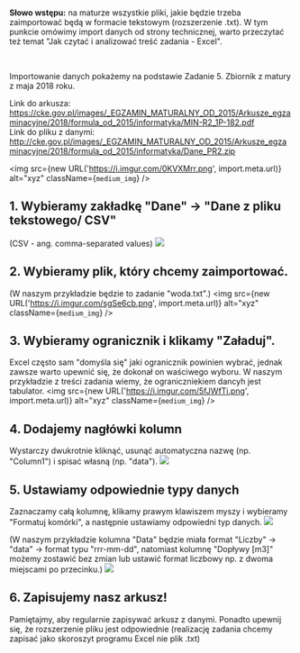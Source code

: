 <br/>

**Słowo wstępu:** na maturze wszystkie pliki, jakie będzie trzeba zaimportować będą w formacie tekstowym (rozszerzenie .txt). W tym punkcie omówimy import danych od strony technicznej, warto przeczytać też temat "Jak czytać i analizować treść zadania - Excel".

<br/> 

Importowanie danych pokażemy na podstawie Zadanie 5. Zbiornik z matury z maja 2018 roku.

Link do arkusza: https://cke.gov.pl/images/_EGZAMIN_MATURALNY_OD_2015/Arkusze_egzaminacyjne/2018/formula_od_2015/informatyka/MIN-R2_1P-182.pdf <br/>
Link do pliku z danymi: http://cke.gov.pl/images/_EGZAMIN_MATURALNY_OD_2015/Arkusze_egzaminacyjne/2018/formula_od_2015/informatyka/Dane_PR2.zip <br/>

<img src={new URL('https://i.imgur.com/0KVXMrr.png', import.meta.url)} alt="xyz" className={`medium_img`} />

## 1. Wybieramy zakładkę "Dane" -> "Dane z pliku tekstowego/ CSV"
(CSV - ang. comma-separated values)
![](https://i.imgur.com/xnziDy2.png)

## 2. Wybieramy plik, który chcemy zaimportować.
(W naszym przykładzie będzie to zadanie "woda.txt".)
<img src={new URL('https://i.imgur.com/sgSe6cb.png', import.meta.url)} alt="xyz" className={`medium_img`} />


## 3. Wybieramy ogranicznik i klikamy "Załaduj".
Excel często sam "domyśla się" jaki ogranicznik powinien wybrać, jednak zawsze warto upewnić się, że dokonał on waściwego wyboru. 
W naszym przykładzie z treści zadania wiemy, że ograniczniekiem dancyh jest tabulator.
<img src={new URL('https://i.imgur.com/5fJWfTi.png', import.meta.url)} alt="xyz" className={`medium_img`} />

## 4. Dodajemy nagłówki kolumn
Wystarczy dwukrotnie kliknąć, usunąć automatyczna nazwę (np. "Column1") i spisać własną (np. "data").
![](https://i.imgur.com/Q0sE7QG.png)


## 5. Ustawiamy odpowiednie typy danych
Zaznaczamy całą kolumnę, klikamy prawym klawiszem myszy i wybieramy "Formatuj komórki", a następnie ustawiamy odpowiedni typ danych.
![](https://i.imgur.com/55o5Ujq.png)

(W naszym przykładzie kolumna "Data" będzie miała format "Liczby" -> "data" -> format typu "rrr-mm-dd", natomiast kolumnę "Dopływy [m3]" możemy zostawić bez zmian lub ustawić format liczbowy np. z dwoma miejscami po przecinku.)
![](https://i.imgur.com/r29ADTK.png)

## 6. Zapisujemy nasz arkusz!
Pamiętajmy, aby regularnie zapisywać arkusz z danymi. Ponadto upewnij się, że rozszerzenie pliku jest odpowiednie (realizację zadania chcemy zapisać jako skoroszyt programu Excel nie plik .txt)



